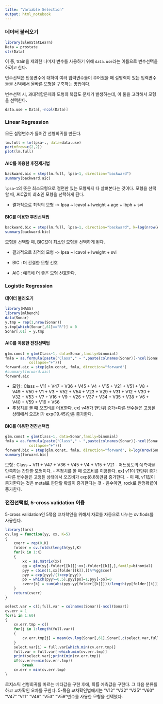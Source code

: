 ```yaml
---
title: "Variable Selection"
output: html_notebook
---
```


### 데이터 불러오기

```r
library(ElemStatLearn)
Data = prostate
str(Data)
```
이 중, train을 제외한 나머지 변수를 사용하기 위해 `data.use`라는 이름으로 변수선택을 하려고 한다.

변수선택은 반응변수에 대하여 여러 입력변수들이 주어졌을 때 설명력이 있는 입력변수들을 선택해서 올바른 모형을 구축하는 방법이다. 

변수선택 시, 과대적합문제와 모형의 복잡도 문제가 발생하는데, 이 둘을 고려해서 모형을 선택한다. 
```r
data.use = Data[,-ncol(Data)]
```

### Linear Regression

모든 설명변수가 들어간 선형회귀를 만든다. 
```r
lm.full = lm(lpsa~., data=data.use)
par(mfrow=c(2,2))
plot(lm.full)
```
#### AIC를 이용한 후진제거법
```r
backward.aic = step(lm.full, lpsa~1, direction="backward")
summary(backward.aic)
```
`lpsa~1`의 뜻은 최소모형으로 절편만 있는 모형까지 다 살펴본다는 것이다. 
모형을 선택할 때, AIC값이 최소인 모형을 선택하게 된다.

- 결과적으로 최적의 모형 -> lpsa ~ lcavol + lweight + age + lbph + svi


#### BIC를 이용한 후진선택법
```r
backward.bic = step(lm.full, lpsa~1, direction="backward", k=log(nrow(data.use)))
summary(backward.bic)
```
모형을 선택할 때, BIC값이 최소인 모형을 선택하게 된다.

- 결과적으로 최적의 모형 -> lpsa ~ lcavol + lweight + svi

- BIC : 더 간결한 모형 선호
- AIC : 예측에 더 좋은 모형 선호한다.


### Logistic Regression

#### 데이터 불러오기
```r
library(MASS)
library(mlbench)
data(Sonar)
y.tmp = rep(1,nrow(Sonar))
y.tmp[which(Sonar[,61]=="R")] = 0
Sonar[,61] = y.tmp
```

#### AIC를 이용한 전진선택법
```r
glm.const = glm(Class~1, data=Sonar,family=binomial)
fmla = as.formula(paste("Class"," ~ ",paste(colnames(Sonar)[-ncol(Sonar)],
           collapse="+")))
forward.aic = step(glm.const, fmla, direction="forward")
#summary(forward.aic)
forward.aic
```
- 모형 : Class ~ V11 + V47 + V36 + V45 + V4 + V15 + V21 + 
    V51 + V8 + V49 + V50 + V1 + V3 + V52 + V54 + V23 + V29 + 
    V31 + V12 + V30 + V32 + V53 + V7 + V16 + V9 + V26 + V37 + 
    V34 + V35 + V38 + V6 + V40 + V59 + V19 + V56
- 추정치를 볼 때 오즈비를 이용한다.
    ex] v45가 한단위 증가=다른 변수들은 고정된 상태에서 오즈비가 exp(19.45)만큼 증가한다.
    
#### BIC를 이용한 전진선택법
```r
glm.const = glm(Class~1, data=Sonar,family=binomial)
fmla = as.formula(paste("Class"," ~ ",paste(colnames(Sonar)[-ncol(Sonar)],
           collapse="+")))
forward.bic = step(glm.const, fmla, direction="forward", k=log(nrow(Sonar)))
summary(forward.bic)
```
모형 : Class ~ V11 + V47 + V36 + V45 + V4 + V15 + V21
- 어느정도의 예측력을 만족하는 간단한 모형이다.
- 추정치를 볼 때 오즈비를 이용한다.
    ex] v11이 한단위 증가=다른 변수들은 고정된 상태에서 오즈비가 exp(8.88)만큼 증가한다.
    - 이 때, v11값이 증가한다는 것은 metal로 판단할 확률이 증가한다는 것
    - 음수이면, rock로 판정확률이 증가한다.

### 전진선택법, 5-cross validation 이용
5-cross validation인 5묶음 교차학인을 위해서 자료를 자동으로 나누는 cv.flods를 사용한다. 
```r
library(lars)
cv.log = function(yy, xx, K=5)
{
    cverr = rep(0,K)
    folder = cv.folds(length(yy),K)
    for(k in 1:K)
    {
        xx = as.matrix(xx)
        gg = glm(yy[-folder[[k]]]~xx[-folder[[k]],],family=binomial)
        pyy = cbind(1,xx[folder[[k]],])%*%gg$coef
        pyy = exp(pyy)/(1+exp(pyy))
        po = which(pyy>=0.5);pyy[po]=1;pyy[-po]=0
        cverr[k] = sum(abs(pyy-yy[folder[[k]]]))/length(yy[folder[[k]]])
    }
    return(cverr)
}

select.var = c();full.var = colnames(Sonar)[-ncol(Sonar)]
cv.err = 1
for(i in 1:60)
{
    cv.err.tmp = c()
    for(j in 1:length(full.var))
    {
        cv.err.tmp[j] = mean(cv.log(Sonar[,61],Sonar[,c(select.var,full.var[j])]),K=10)
    }
    select.var[i] = full.var[which.min(cv.err.tmp)]
    full.var = full.var[-which.min(cv.err.tmp)]
    print(select.var);print(min(cv.err.tmp))
    if(cv.err<=min(cv.err.tmp))
        break
    cv.err = min(cv.err.tmp)
}
```
로지스틱 선형회귀를 따르는 베타값을 구한 후에, 확률 예측값을 구한다. 그 다음 분류를 하고 교차확인 오차를 구한다.
5-묶음 교차확인법에서는 "V12" "V32" "V25" "V60" "V47" "V11" "V46" "V53" "V59"변수를 사용한 모형을 선택했다.


